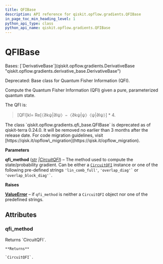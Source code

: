 ```yaml
---
title: QFIBase
description: API reference for qiskit.opflow.gradients.QFIBase
in_page_toc_min_heading_level: 1
python_api_type: class
python_api_name: qiskit.opflow.gradients.QFIBase
---
```


# QFIBase

<Class id="qiskit.opflow.gradients.QFIBase" github="https://github.com/qiskit/qiskit/tree/stable/0.45/qiskit/opflow/gradients/qfi_base.py" signature="qiskit.opflow.gradients.QFIBase(qfi_method='lin_comb_full')">
  Bases: [`DerivativeBase`](qiskit.opflow.gradients.DerivativeBase "qiskit.opflow.gradients.derivative_base.DerivativeBase")

  Deprecated: Base class for Quantum Fisher Information (QFI).

  Compute the Quantum Fisher Information (QFI) given a pure, parameterized quantum state.

  The QFI is:

  > \[QFI]kl= Re\[〈∂kψ|∂lψ〉−〈∂kψ|ψ〉〈ψ|∂lψ〉] \* 4.

  <Admonition title="Deprecated since version 0.24.0" type="danger">
    The class `qiskit.opflow.gradients.qfi_base.QFIBase` is deprecated as of qiskit-terra 0.24.0. It will be removed no earlier than 3 months after the release date. For code migration guidelines, visit [https://qisk.it/opflow\_migration](https://qisk.it/opflow_migration).
  </Admonition>

  **Parameters**

  **qfi\_method** ([*str*](https://docs.python.org/3/library/stdtypes.html#str "(in Python v3.12)")  *|*[*CircuitQFI*](qiskit.opflow.gradients.CircuitQFI "qiskit.opflow.gradients.circuit_qfis.circuit_qfi.CircuitQFI")) – The method used to compute the state/probability gradient. Can be either a [`CircuitQFI`](qiskit.opflow.gradients.CircuitQFI "qiskit.opflow.gradients.CircuitQFI") instance or one of the following pre-defined strings `'lin_comb_full'`, `` 'overlap_diag'` `` or `` 'overlap_block_diag'` ``.

  **Raises**

  [**ValueError**](https://docs.python.org/3/library/exceptions.html#ValueError "(in Python v3.12)") – if `qfi_method` is neither a `CircuitQFI` object nor one of the predefined strings.

  ## Attributes

  ### qfi\_method

  <Attribute id="qiskit.opflow.gradients.QFIBase.qfi_method" name="qfi_method">
    Returns `CircuitQFI`.

    **Returns**

    `CircuitQFI`.
  </Attribute>
</Class>


